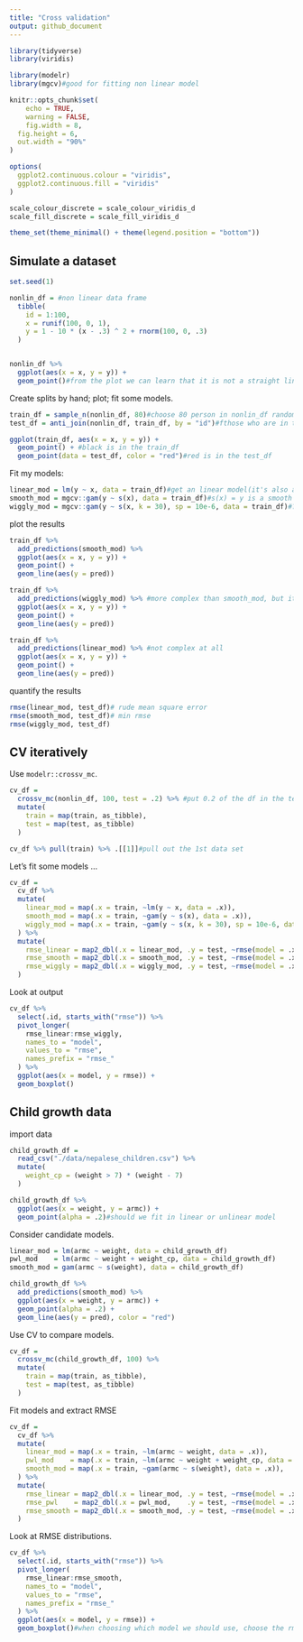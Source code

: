 ```yaml
---
title: "Cross validation"
output: github_document
---
```


```r
library(tidyverse)
library(viridis)

library(modelr)
library(mgcv)#good for fitting non linear model

knitr::opts_chunk$set(
	echo = TRUE,
	warning = FALSE,
	fig.width = 8, 
  fig.height = 6,
  out.width = "90%"
)

options(
  ggplot2.continuous.colour = "viridis",
  ggplot2.continuous.fill = "viridis"
)

scale_colour_discrete = scale_colour_viridis_d
scale_fill_discrete = scale_fill_viridis_d

theme_set(theme_minimal() + theme(legend.position = "bottom"))
```




## Simulate a dataset

```r
set.seed(1)

nonlin_df = #non linear data frame
  tibble(
    id = 1:100,
    x = runif(100, 0, 1),
    y = 1 - 10 * (x - .3) ^ 2 + rnorm(100, 0, .3)
  )


nonlin_df %>% 
  ggplot(aes(x = x, y = y)) + 
  geom_point()#from the plot we can learn that it is not a straight line
```

Create splits by hand; plot; fit some models.

```r
train_df = sample_n(nonlin_df, 80)#choose 80 person in nonlin_df randomly
test_df = anti_join(nonlin_df, train_df, by = "id")#fthose who are in the nonlin_df but not in the train_df

ggplot(train_df, aes(x = x, y = y)) + 
  geom_point() + #black is in the train_df
  geom_point(data = test_df, color = "red")#red is in the test_df
```

Fit my models:

```r
linear_mod = lm(y ~ x, data = train_df)#get an linear model(it's also a function)
smooth_mod = mgcv::gam(y ~ s(x), data = train_df)#s(x) = y is a smooth function of x
wiggly_mod = mgcv::gam(y ~ s(x, k = 30), sp = 10e-6, data = train_df)#???
```


plot the results

```r
train_df %>% 
  add_predictions(smooth_mod) %>% 
  ggplot(aes(x = x, y = y)) +
  geom_point() +
  geom_line(aes(y = pred))
```

```r
train_df %>% 
  add_predictions(wiggly_mod) %>% #more complex than smooth_mod, but it's too complex
  ggplot(aes(x = x, y = y)) +
  geom_point() +
  geom_line(aes(y = pred))
```

```r
train_df %>% 
  add_predictions(linear_mod) %>% #not complex at all
  ggplot(aes(x = x, y = y)) +
  geom_point() +
  geom_line(aes(y = pred))
```

quantify the results

```r
rmse(linear_mod, test_df)# rude mean square error
rmse(smooth_mod, test_df)# min rmse
rmse(wiggly_mod, test_df)
```


## CV iteratively

Use `modelr::crossv_mc`.

```r
cv_df = 
  crossv_mc(nonlin_df, 100, test = .2) %>% #put 0.2 of the df in the test data frame===79 train and 21 test
  mutate(
    train = map(train, as_tibble),
    test = map(test, as_tibble)
  )

cv_df %>% pull(train) %>% .[[1]]#pull out the 1st data set
```

Let's fit some models ...

```r
cv_df =
  cv_df %>% 
  mutate(
    linear_mod = map(.x = train, ~lm(y ~ x, data = .x)),
    smooth_mod = map(.x = train, ~gam(y ~ s(x), data = .x)), 
    wiggly_mod = map(.x = train, ~gam(y ~ s(x, k = 30), sp = 10e-6, data = .x))
  ) %>% 
  mutate(
    rmse_linear = map2_dbl(.x = linear_mod, .y = test, ~rmse(model = .x, data = .y)),
    rmse_smooth = map2_dbl(.x = smooth_mod, .y = test, ~rmse(model = .x, data = .y)),
    rmse_wiggly = map2_dbl(.x = wiggly_mod, .y = test, ~rmse(model = .x, data = .y))
  )
```

Look at output

```r
cv_df %>% 
  select(.id, starts_with("rmse")) %>% 
  pivot_longer(
    rmse_linear:rmse_wiggly,
    names_to = "model", 
    values_to = "rmse",
    names_prefix = "rmse_"
  ) %>% 
  ggplot(aes(x = model, y = rmse)) + 
  geom_boxplot()
```





## Child growth data

import data

```r
child_growth_df = 
  read_csv("./data/nepalese_children.csv") %>% 
  mutate(
    weight_cp = (weight > 7) * (weight - 7)
  )
```

```r
child_growth_df %>% 
  ggplot(aes(x = weight, y = armc)) +
  geom_point(alpha = .2)#should we fit in linear or unlinear model
```


Consider candidate models.

```r
linear_mod = lm(armc ~ weight, data = child_growth_df)
pwl_mod    = lm(armc ~ weight + weight_cp, data = child_growth_df)
smooth_mod = gam(armc ~ s(weight), data = child_growth_df)
```

```r
child_growth_df %>% 
  add_predictions(smooth_mod) %>% 
  ggplot(aes(x = weight, y = armc)) + 
  geom_point(alpha = .2) + 
  geom_line(aes(y = pred), color = "red")
```


Use CV to compare models.

```r
cv_df = 
  crossv_mc(child_growth_df, 100) %>% 
  mutate(
    train = map(train, as_tibble),
    test = map(test, as_tibble)
  )
```

Fit models and extract RMSE

```r
cv_df =
  cv_df %>% 
  mutate(
    linear_mod = map(.x = train, ~lm(armc ~ weight, data = .x)),
    pwl_mod    = map(.x = train, ~lm(armc ~ weight + weight_cp, data = .x)),
    smooth_mod = map(.x = train, ~gam(armc ~ s(weight), data = .x)), 
  ) %>% 
  mutate(
    rmse_linear = map2_dbl(.x = linear_mod, .y = test, ~rmse(model = .x, data = .y)),
    rmse_pwl    = map2_dbl(.x = pwl_mod,    .y = test, ~rmse(model = .x, data = .y)),
    rmse_smooth = map2_dbl(.x = smooth_mod, .y = test, ~rmse(model = .x, data = .y)),
  )
```



Look at RMSE distributions.

```r
cv_df %>% 
  select(.id, starts_with("rmse")) %>% 
  pivot_longer(
    rmse_linear:rmse_smooth,
    names_to = "model", 
    values_to = "rmse",
    names_prefix = "rmse_"
  ) %>% 
  ggplot(aes(x = model, y = rmse)) + 
  geom_boxplot()#when choosing which model we should use, choose the rmse smaller one, or see whether there are other variables that should be considered
```

